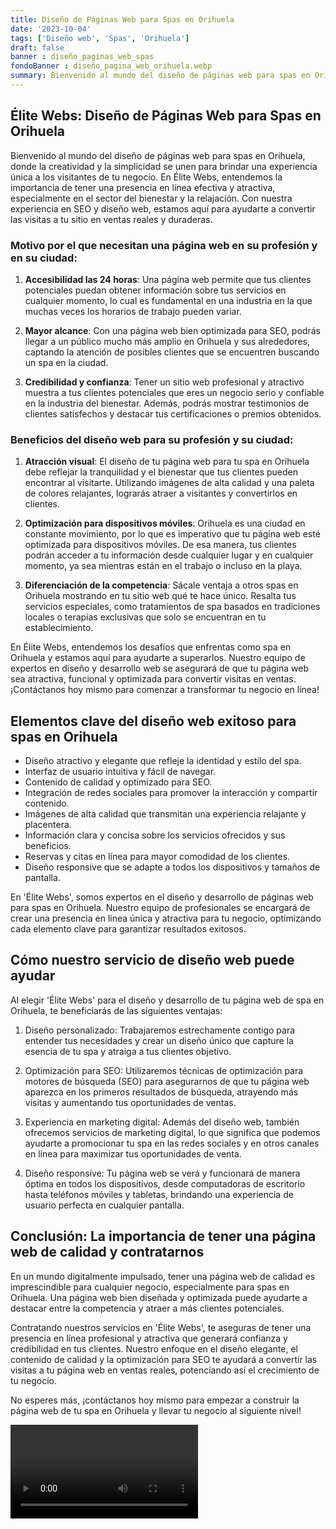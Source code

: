 ```yaml
---
title: Diseño de Páginas Web para Spas en Orihuela
date: '2023-10-04'
tags: ['Diseño web', 'Spas', 'Orihuela']
draft: false
banner : diseño_paginas_web_spas
fondoBanner : diseño_pagina_web_orihuela.webp
summary: Bienvenido al mundo del diseño de páginas web para spas en Orihuela, donde la creatividad y la simplicidad se unen para brindar una experiencia única a los visitantes de tu negocio. En Élite Webs, entendemos la importancia de tener una presencia en línea efectiva y atractiva, especialmente en el sector del bienestar y la relajación. Con nuestra experiencia en SEO y diseño web, estamos aquí para ayudarte a convertir las visitas a tu sitio en ventas reales y duraderas.
---
```


## Élite Webs: Diseño de Páginas Web para Spas en Orihuela

Bienvenido al mundo del diseño de páginas web para spas en Orihuela, donde la creatividad y la simplicidad se unen para brindar una experiencia única a los visitantes de tu negocio. En Élite Webs, entendemos la importancia de tener una presencia en línea efectiva y atractiva, especialmente en el sector del bienestar y la relajación. Con nuestra experiencia en SEO y diseño web, estamos aquí para ayudarte a convertir las visitas a tu sitio en ventas reales y duraderas.

### Motivo por el que necesitan una página web en su profesión y en su ciudad:

1. **Accesibilidad las 24 horas**: Una página web permite que tus clientes potenciales puedan obtener información sobre tus servicios en cualquier momento, lo cual es fundamental en una industria en la que muchas veces los horarios de trabajo pueden variar.

2. **Mayor alcance**: Con una página web bien optimizada para SEO, podrás llegar a un público mucho más amplio en Orihuela y sus alrededores, captando la atención de posibles clientes que se encuentren buscando un spa en la ciudad.

3. **Credibilidad y confianza**: Tener un sitio web profesional y atractivo muestra a tus clientes potenciales que eres un negocio serio y confiable en la industria del bienestar. Además, podrás mostrar testimonios de clientes satisfechos y destacar tus certificaciones o premios obtenidos.

### Beneficios del diseño web para su profesión y su ciudad:

1. **Atracción visual**: El diseño de tu página web para tu spa en Orihuela debe reflejar la tranquilidad y el bienestar que tus clientes pueden encontrar al visitarte. Utilizando imágenes de alta calidad y una paleta de colores relajantes, lograrás atraer a visitantes y convertirlos en clientes.

2. **Optimización para dispositivos móviles**: Orihuela es una ciudad en constante movimiento, por lo que es imperativo que tu página web esté optimizada para dispositivos móviles. De esa manera, tus clientes podrán acceder a tu información desde cualquier lugar y en cualquier momento, ya sea mientras están en el trabajo o incluso en la playa.

3. **Diferenciación de la competencia**: Sácale ventaja a otros spas en Orihuela mostrando en tu sitio web qué te hace único. Resalta tus servicios especiales, como tratamientos de spa basados en tradiciones locales o terapias exclusivas que solo se encuentran en tu establecimiento.

En Élite Webs, entendemos los desafíos que enfrentas como spa en Orihuela y estamos aquí para ayudarte a superarlos. Nuestro equipo de expertos en diseño y desarrollo web se asegurará de que tu página web sea atractiva, funcional y optimizada para convertir visitas en ventas. ¡Contáctanos hoy mismo para comenzar a transformar tu negocio en línea!

<GifSeo />

<Cta />

## Elementos clave del diseño web exitoso para spas en Orihuela

- Diseño atractivo y elegante que refleje la identidad y estilo del spa.
- Interfaz de usuario intuitiva y fácil de navegar.
- Contenido de calidad y optimizado para SEO.
- Integración de redes sociales para promover la interacción y compartir contenido.
- Imágenes de alta calidad que transmitan una experiencia relajante y placentera.
- Información clara y concisa sobre los servicios ofrecidos y sus beneficios.
- Reservas y citas en línea para mayor comodidad de los clientes.
- Diseño responsive que se adapte a todos los dispositivos y tamaños de pantalla.

En 'Élite Webs', somos expertos en el diseño y desarrollo de páginas web para spas en Orihuela. Nuestro equipo de profesionales se encargará de crear una presencia en línea única y atractiva para tu negocio, optimizando cada elemento clave para garantizar resultados exitosos.

## Cómo nuestro servicio de diseño web puede ayudar

Al elegir 'Élite Webs' para el diseño y desarrollo de tu página web de spa en Orihuela, te beneficiarás de las siguientes ventajas:

1. Diseño personalizado: Trabajaremos estrechamente contigo para entender tus necesidades y crear un diseño único que capture la esencia de tu spa y atraiga a tus clientes objetivo.

2. Optimización para SEO: Utilizaremos técnicas de optimización para motores de búsqueda (SEO) para asegurarnos de que tu página web aparezca en los primeros resultados de búsqueda, atrayendo más visitas y aumentando tus oportunidades de ventas.

3. Experiencia en marketing digital: Además del diseño web, también ofrecemos servicios de marketing digital, lo que significa que podemos ayudarte a promocionar tu spa en las redes sociales y en otros canales en línea para maximizar tus oportunidades de venta.

4. Diseño responsive: Tu página web se verá y funcionará de manera óptima en todos los dispositivos, desde computadoras de escritorio hasta teléfonos móviles y tabletas, brindando una experiencia de usuario perfecta en cualquier pantalla.

## Conclusión: La importancia de tener una página web de calidad y contratarnos

En un mundo digitalmente impulsado, tener una página web de calidad es imprescindible para cualquier negocio, especialmente para spas en Orihuela. Una página web bien diseñada y optimizada puede ayudarte a destacar entre la competencia y atraer a más clientes potenciales.

Contratando nuestros servicios en 'Élite Webs', te aseguras de tener una presencia en línea profesional y atractiva que generará confianza y credibilidad en tus clientes. Nuestro enfoque en el diseño elegante, el contenido de calidad y la optimización para SEO te ayudará a convertir las visitas a tu página web en ventas reales, potenciando así el crecimiento de tu negocio.

No esperes más, ¡contáctanos hoy mismo para empezar a construir la página web de tu spa en Orihuela y llevar tu negocio al siguiente nivel!

<Video />

<CtaBot job='Spas' city='Orihuela'/>

<Gmaps query='Orihuela+españa+maps' />